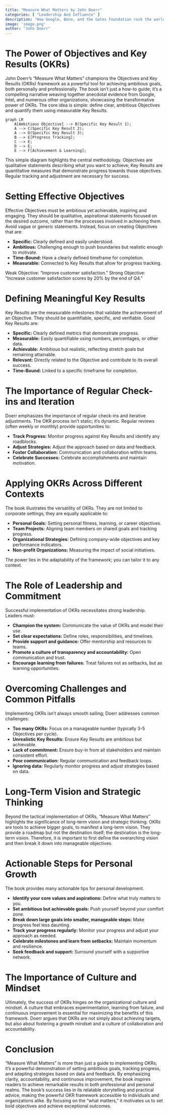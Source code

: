 ```yaml
---
title: "Measure What Matters by John Doerr"
categories: [ "Leadership And Influence" ]
description: "How Google, Bono, and the Gates Foundation rock the world with OKRs"
image: 'image.png'
author: "John Doerr"
---
```

# The Power of Objectives and Key Results (OKRs)

John Doerr's "Measure What Matters" champions the Objectives and Key Results (OKRs) framework as a powerful tool for achieving ambitious goals, both personally and professionally.  The book isn't just a how-to guide; it's a compelling narrative weaving together anecdotal evidence from Google, Intel, and numerous other organizations, showcasing the transformative power of OKRs.  The core idea is simple: define clear, ambitious Objectives and quantify them using measurable Key Results.

```mermaid
graph LR
    A[Ambitious Objective] --> B(Specific Key Result 1);
    A --> C(Specific Key Result 2);
    A --> D(Specific Key Result 3);
    B --> E[Progress Tracking];
    C --> E;
    D --> E;
    E --> F[Achievement & Learning];
```

This simple diagram highlights the central methodology. Objectives are qualitative statements describing what you want to achieve; Key Results are quantitative measures that demonstrate progress towards those objectives. Regular tracking and adjustment are necessary for success.


# Setting Effective Objectives

Effective Objectives must be ambitious yet achievable, inspiring and engaging.  They should be qualitative, aspirational statements focused on the desired outcome, rather than the processes involved in achieving them.  Avoid vague or generic statements.  Instead, focus on creating Objectives that are:

* **Specific:** Clearly defined and easily understood.
* **Ambitious:** Challenging enough to push boundaries but realistic enough to motivate.
* **Time-Bound:**  Have a clearly defined timeframe for completion.
* **Measurable:** Connected to Key Results that allow for progress tracking.

Weak Objective: "Improve customer satisfaction."
Strong Objective: "Increase customer satisfaction scores by 20% by the end of Q4."


# Defining Meaningful Key Results

Key Results are the measurable milestones that validate the achievement of an Objective. They should be quantifiable, specific, and verifiable.  Good Key Results are:

* **Specific:**  Clearly defined metrics that demonstrate progress.
* **Measurable:**  Easily quantifiable using numbers, percentages, or other data.
* **Achievable:**  Ambitious but realistic, reflecting stretch goals but remaining attainable.
* **Relevant:**  Directly related to the Objective and contribute to its overall success.
* **Time-Bound:**  Linked to a specific timeframe for completion.


# The Importance of Regular Check-ins and Iteration

Doerr emphasizes the importance of regular check-ins and iterative adjustments.  The OKR process isn't static; it's dynamic.  Regular reviews (often weekly or monthly) provide opportunities to:

* **Track Progress:** Monitor progress against Key Results and identify any roadblocks.
* **Adjust Strategies:** Adjust the approach based on data and feedback.
* **Foster Collaboration:**  Communication and collaboration within teams.
* **Celebrate Successes:** Celebrate accomplishments and maintain motivation.


# Applying OKRs Across Different Contexts

The book illustrates the versatility of OKRs. They are not limited to corporate settings; they are equally applicable to:

* **Personal Goals:** Setting personal fitness, learning, or career objectives.
* **Team Projects:** Aligning team members on shared goals and tracking progress.
* **Organizational Strategies:**  Defining company-wide objectives and key performance indicators.
* **Non-profit Organizations:**  Measuring the impact of social initiatives.

The power lies in the adaptability of the framework; you can tailor it to any context.


# The Role of Leadership and Commitment

Successful implementation of OKRs necessitates strong leadership.  Leaders must:

* **Champion the system:**  Communicate the value of OKRs and model their use.
* **Set clear expectations:**  Define roles, responsibilities, and timelines.
* **Provide support and guidance:**  Offer mentorship and resources to teams.
* **Promote a culture of transparency and accountability:**  Open communication and trust.
* **Encourage learning from failures:** Treat failures not as setbacks, but as learning opportunities.


# Overcoming Challenges and Common Pitfalls

Implementing OKRs isn't always smooth sailing; Doerr addresses common challenges:

* **Too many OKRs:**  Focus on a manageable number (typically 3-5 Objectives per cycle).
* **Unrealistic Key Results:**  Ensure Key Results are ambitious but achievable.
* **Lack of commitment:**  Ensure buy-in from all stakeholders and maintain consistent effort.
* **Poor communication:** Regular communication and feedback loops.
* **Ignoring data:** Regularly monitor progress and adjust strategies based on data.


# Long-Term Vision and Strategic Thinking

Beyond the tactical implementation of OKRs, "Measure What Matters" highlights the significance of long-term vision and strategic thinking. OKRs are tools to achieve bigger goals, to manifest a long-term vision. They provide a roadmap but not the destination itself; the destination is the long-term vision. Therefore, it is important to first define the overarching vision and then break it down into manageable objectives.


# Actionable Steps for Personal Growth

The book provides many actionable tips for personal development.

* **Identify your core values and aspirations:**  Define what truly matters to you.
* **Set ambitious but achievable goals:**  Push yourself beyond your comfort zone.
* **Break down large goals into smaller, manageable steps:**  Make progress feel less daunting.
* **Track your progress regularly:** Monitor your progress and adjust your approach as needed.
* **Celebrate milestones and learn from setbacks:**  Maintain momentum and resilience.
* **Seek feedback and support:**  Surround yourself with a supportive network.


#  The Importance of Culture and Mindset

Ultimately, the success of OKRs hinges on the organizational culture and mindset. A culture that embraces experimentation, learning from failure, and continuous improvement is essential for maximizing the benefits of this framework. Doerr argues that OKRs are not simply about achieving targets, but also about fostering a growth mindset and a culture of collaboration and accountability.


# Conclusion

"Measure What Matters" is more than just a guide to implementing OKRs; it's a powerful demonstration of setting ambitious goals, tracking progress, and adapting strategies based on data and feedback. By emphasizing clarity, accountability, and continuous improvement, the book inspires readers to achieve remarkable results in both professional and personal realms.  The book's success lies in its relatable storytelling and practical advice, making the powerful OKR framework accessible to individuals and organizations alike.  By focusing on the "what matters," it motivates us to set bold objectives and achieve exceptional outcomes.

